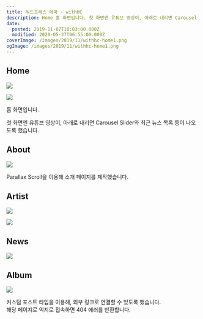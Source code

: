 ```yaml
---
title: 워드프레스 테마 - withHC
description: Home 홈 화면입니다. 첫 화면엔 유튜브 영상이, 아래로 내리면 Carousel Slider와 최근 뉴스 목록 등이 나오도록 했습니다. About Parallax Scroll을 이용해 소개 페이지를 제작했습니다. Artist News Album 커스텀 포스트 타입을 이용해, 외부 링크로 연결할 수 있도록 했습니다.해당 페이지로 억지로 접속하면 404 에러를 반환합
date:
  posted: 2019-11-07T10:03:00.000Z
  modified: 2020-05-27T06:55:00.000Z
coverImage: /images/2019/11/withhc-home1.png
ogImage: /images/2019/11/withhc-home1.png
---
```


## Home

![](/images/2019/11/withhc-home1.png)

![](/images/2019/11/withhc-home2.png)

홈 화면입니다.

첫 화면엔 유튜브 영상이, 아래로 내리면 Carousel Slider와 최근 뉴스 목록 등이 나오도록 했습니다.

## About

![](/images/2019/11/withhc-about.png)

Parallax Scroll을 이용해 소개 페이지를 제작했습니다.

## Artist

![](/images/2019/11/withhc-artist.png)

![](/images/2019/11/withhc-artist-detail.png)

## News

![](/images/2019/11/withhc-news.png)

## Album

![](/images/2019/11/withhc-album.png)

커스텀 포스트 타입을 이용해, 외부 링크로 연결할 수 있도록 했습니다.  
해당 페이지로 억지로 접속하면 404 에러를 반환합니다.